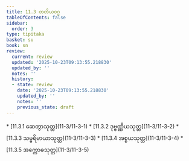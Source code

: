 ```yaml
---
title: 11.3 တတိယဝဂ္ဂ
tableOfContents: false
sidebar:
  order: 3
type: tipitaka
basket: su
book: sn
review:
  current: review
  updated: '2025-10-23T09:13:55.218830'
  updated_by: ''
  notes: ''
  history:
  - state: review
    date: '2025-10-23T09:13:55.218830'
    updated_by: ''
    notes: ''
    previous_state: draft
---
```



<ReviewStatus review={frontmatter.review} showDetails={true} />

<HypothesisAnnotation frontmatter={frontmatter} />

<DynamicBreadcrumb />



<TableOfContents book="sn" section="11.3">
* [11.3.1 ဆေတွာသုတ္တ](11-3/11-3-1)
* [11.3.2 ဒုဗ္ဗဏ္ဏိယသုတ္တ](11-3/11-3-2)
* [11.3.3 သမ္ဗရိမာယာသုတ္တ](11-3/11-3-3)
* [11.3.4 အစ္စယသုတ္တ](11-3/11-3-4)
* [11.3.5 အက္ကောဓသုတ္တ](11-3/11-3-5)
</TableOfContents>